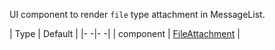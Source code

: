 UI component to render `file` type attachment in MessageList.

| Type | Default |
|- -|- -|
| component | [FileAttachment](/reactnative/ui-components/file-attachment) |
